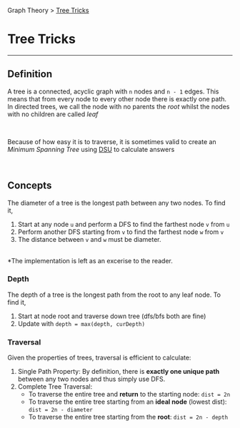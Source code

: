 Graph Theory > [Tree Tricks](/docs/trees/)
# Tree Tricks
---
## Definition  
A tree is a connected, acyclic graph with `n` nodes and `n - 1` edges. 
This means that from every node to every other node there is exactly one path.
In directed trees, we call the node with no parents the *root* whilst the nodes
with no children are called *leaf*

&nbsp;

Because of how easy it is to traverse, it is sometimes valid to create an 
*Minimum Spanning Tree* using [DSU](/docs/dsu) to calculate answers

&nbsp;  

## Concepts
The diameter of a tree is the longest path between any two nodes. To find it,
1. Start at any node `u` and perform a DFS to find the farthest node `v` from `u`  
2. Perform another DFS starting from `v` to find the farthest node `w` from `v`  
3. The distance between `v` and `w` must be diameter.  
<br/>
*The implementation is left as an excerise to the reader.

### Depth
The depth of a tree is the longest path from the root to any leaf node. To find it,
1. Start at node root and traverse down tree (dfs/bfs both are fine)
2. Update with `depth = max(depth, curDepth)`

### Traversal
Given the properties of trees, traversal is efficient to calculate:
1. Single Path Property: By definition, there is **exactly one unique path** between any two nodes and thus simply use DFS.  
2. Complete Tree Traversal:  
   - To traverse the entire tree and **return** to the starting node: `dist = 2n`
   - To traverse the entire tree starting from an **ideal node** (lowest dist): `dist = 2n - diameter`
   - To traverse the entire tree starting from the **root**: `dist = 2n - depth`
